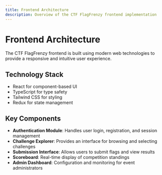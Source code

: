 ```yaml
---
title: Frontend Architecture
description: Overview of the CTF FlagFrenzy frontend implementation
---
```


# Frontend Architecture

The CTF FlagFrenzy frontend is built using modern web technologies to provide a responsive and intuitive user experience.

## Technology Stack

- React for component-based UI
- TypeScript for type safety
- Tailwind CSS for styling
- Redux for state management

## Key Components

- **Authentication Module**: Handles user login, registration, and session management
- **Challenge Explorer**: Provides an interface for browsing and selecting challenges
- **Submission Interface**: Allows users to submit flags and view results
- **Scoreboard**: Real-time display of competition standings
- **Admin Dashboard**: Configuration and monitoring for event administrators
